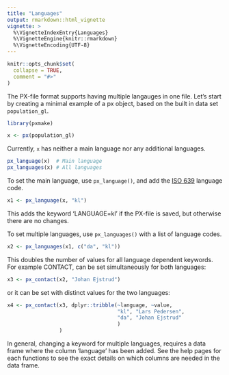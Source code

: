 ```yaml
---
title: "Languages"
output: rmarkdown::html_vignette
vignette: >
  %\VignetteIndexEntry{Languages}
  %\VignetteEngine{knitr::rmarkdown}
  %\VignetteEncoding{UTF-8}
---
```


```r
knitr::opts_chunk$set(
  collapse = TRUE,
  comment = "#>"
)
```

The PX-file format supports having multiple langauges in one file. Let's start by creating a minimal example of a px object, based on the built in data set `population_gl`.

```r
library(pxmake)

x <- px(population_gl)
```
Currently, `x` has neither a main language nor any additional languages.

```r
px_language(x)  # Main language
px_languages(x) # All languages
```

To set the main language, use `px_language()`, and add the [ISO 639](https://en.wikipedia.org/wiki/List_of_ISO_639_language_codes) language code.

```r
x1 <- px_language(x, "kl")
```

This adds the keyword 'LANGUAGE=kl' if the PX-file is saved, but otherwise there are no changes. 

To set multiple languages, use `px_languages()` with a list of language codes.

```r
x2 <- px_languages(x1, c("da", "kl"))
```

This doubles the number of values for all language dependent keywords. For example CONTACT, can be set simultaneously for both languages:

```r
x3 <- px_contact(x2, "Johan Ejstrud")
```

or it can be set with distinct values for the two languages:

```r
x4 <- px_contact(x3, dplyr::tribble(~language, ~value,
                                    "kl", "Lars Pedersen",
                                    "da", "Johan Ejstrud"
                                    )
                 )
```

In general, changing a keyword for multiple languages, requires a data frame where the column 'language' has been added. See the help pages for each functions to see the exact details on which columns are needed in the data frame.
